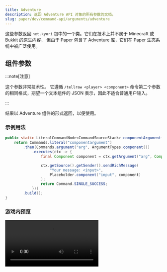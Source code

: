 ```yaml
---
title: Adventure
description: 返回 Adventure API 对象的所有参数的文档。
slug: paper/dev/command-api/arguments/adventure
---
```




这些参数返回 `net.kyori` 包中的一个类。它们在技术上并不属于 Minecraft 或 Bukkit 的原生内容，
但由于 Paper 包含了 Adventure 库，它们在 Paper 生态系统中被广泛使用。

## 组件参数
:::note[注意]

这个参数非常技术性。
它遵循 `/tellraw <player> <component>` 命令第二个参数的相同格式，期望一个文本组件的 JSON 表示，因此不适合普通用户输入。

:::

结果以 Adventure 组件的形式返回，以便使用。

### 示例用法
```java
public static LiteralCommandNode<CommandSourceStack> componentArgument() {
    return Commands.literal("componentargument")
        .then(Commands.argument("arg", ArgumentTypes.component())
            .executes(ctx -> {
                final Component component = ctx.getArgument("arg", Component.class);

                ctx.getSource().getSender().sendRichMessage(
                    "Your message: <input>",
                    Placeholder.component("input", component)
                );
                return Command.SINGLE_SUCCESS;
            }))
        .build();
}
```

### 游戏内预览
<Video src={ComponentMp4} />

## 键参数
键参数允许用户输入任何人工（命名空间化的）键，并确保其有效性。
它返回一个 [`Key`](https://jd.advntr.dev/key/latest/net/kyori/adventure/key/Key.html)，可以在 Paper API 的许多其他地方使用。

### 示例用法
```java
public static LiteralCommandNode<CommandSourceStack> keyArgument() {
    return Commands.literal("key")
        .then(Commands.argument("key_input", ArgumentTypes.key())
            .executes(ctx -> {
                final Key key = ctx.getArgument("key_input", Key.class);

                ctx.getSource().getSender().sendRichMessage("You put in <aqua><key></aqua>!",
                    Placeholder.unparsed("key", key.asString())
                );

                return Command.SINGLE_SUCCESS;
            }))
        .build();
}
```

### 游戏内预览
<Video src={KeyMp4} />


## 命名颜色参数
这个参数允许用户在 16 种内置的“命名”文本颜色之间进行选择。
它返回一个 [`NamedTextColor`](https://jd.advntr.dev/api/latest/net/kyori/adventure/text/format/NamedTextColor.html)，
你可以用它来为组件应用颜色。

### 示例用法
```java
public static LiteralCommandNode<CommandSourceStack> namedColorArgument() {
    return Commands.literal("namedcolor")
        .then(Commands.argument("color", ArgumentTypes.namedColor())
            .then(Commands.argument("message", StringArgumentType.greedyString())
                .executes(ctx -> {
                    final NamedTextColor color = ctx.getArgument("color", NamedTextColor.class);
                    final String msg = StringArgumentType.getString(ctx, "message");

                    ctx.getSource().getSender().sendMessage(
                        Component.text(msg).color(color)
                    );
                    return Command.SINGLE_SUCCESS;
                })))
        .build();
}
```

### 游戏内预览
<Video src={NamedColorMp4} />


## Adventure 风格参数
:::note[注意]

与组件参数类似，这个参数也不太适合普通用户输入，因为它也遵循用于显示组件的 JSON 格式。
大多数用户不知道如何使用这种格式，因此不建议广泛使用。

:::

样式参数以 [`Style`](https://jd.advntr.dev/api/latest/net/kyori/adventure/text/format/Style.html) 对象的形式返回其值。
可以使用 `Component#style(Style)` 将其应用于任何组件。尽管 JSON 输入允许使用 `text` 字段，但其内容将被完全忽略。

### 示例用法
```java
public static LiteralCommandNode<CommandSourceStack> styleArgument() {
    return Commands.literal("style")
        .then(Commands.argument("style", ArgumentTypes.style())
            .then(Commands.argument("message", StringArgumentType.greedyString())
                .executes(ctx -> {
                    final Style style = ctx.getArgument("style", Style.class);
                    final String msg = StringArgumentType.getString(ctx, "message");

                    ctx.getSource().getSender().sendRichMessage("你的输入: <input>",
                        Placeholder.component("input", Component.text(message).style(style))
                    );
                    return Command.SINGLE_SUCCESS;
                })))
        .build();
}
```

### 游戏内预览
<Video src={StyleMp4} />


## 签名消息参数
签名消息参数允许玩家以 **签名消息** 的形式向服务器发送参数。
这种签名消息是一种特殊类型——它允许服务器将该消息发送给任何玩家，但无法直接修改它。
从视觉上看，未签名的消息左边有一条白线，而签名消息则没有。

签名消息参数返回一个 `SignedMessageResolver`。为了调用其 `#resolve` 方法，你需要传入两个参数：
* 参数名称
* `CommandContext<CommandSourceStack>` 对象

解析后的值是一个 `CompletableFuture<SignedMessage>`，其 [`SignedMessage`](https://jd.advntr.dev/api/latest/net/kyori/adventure/chat/SignedMessage.html) 值可以通过 `thenAccept(Consumer<T>)` 来处理。
在消费者内部，你可以将签名消息发送给玩家，或者以其他方式处理它。

:::caution[警告]

默认情况下，传递给 `thenAccept` 的消费者不会在主线程上执行，这使得在其中使用大多数 Paper API 是不安全的。
如果你需要使用 API，你可以安排一个任务在下一个可用的刻运行。
为此，你可以使用 [主线程执行器](jd:paper:org.bukkit.scheduler.BukkitScheduler#getMainThreadExecutor(org.bukkit.plugin.Plugin))。
你可以在这里了解更多：[这里](/paper/dev/scheduler)。

:::

:::note[注意]

非玩家发送者无法发送签名消息，这意味着解析后的 `CompletableFuture` 永远不会完成。
你应该确保只有玩家可以使用你的参数，通过在你的 `SignedArgument` 上使用 `.requires(ctx -> ctx.getSender() instanceof Player)`。
如果你想让参数无论是否签名都能执行，你可以为非玩家发送者添加一个回退的贪婪字符串参数。

:::

### 示例用法
```java title="MinecraftArguments.java"
public static LiteralCommandNode<CommandSourceStack> signedMessageArgument() {
    return Commands.literal("signedmessage")
        .then(Commands.argument("target", ArgumentTypes.player())
            .then(Commands.argument("message", ArgumentTypes.signedMessage())
                .executes(MinecraftArguments::executeSignedMessageCommand)))
        .build();
}

private static int executeSignedMessageCommand(final CommandContext<CommandSourceStack> ctx) throws CommandSyntaxException {
    final Player target = ctx.getArgument("target", PlayerSelectorArgumentResolver.class).resolve(ctx.getSource()).getFirst();
    final SignedMessageResolver messageResolver = ctx.getArgument("message", SignedMessageResolver.class);

    messageResolver.resolveSignedMessage("message", ctx).thenAccept(msg -> {
        target.sendMessage(msg, ChatType.CHAT.bind(ctx.getSource().getSender().name()));
    });


    return Command.SINGLE_SUCCESS;
}
```

### 游戏内预览
<Video src={SignedMessageMp4} />
